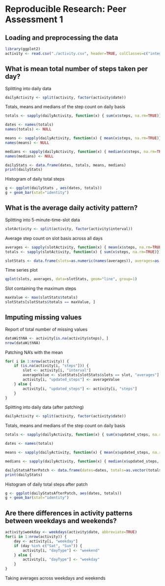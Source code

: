 # Reproducible Research: Peer Assessment 1


## Loading and preprocessing the data

```r
library(ggplot2)
activity <- read.csv("./activity.csv", header=TRUE, colClasses=c("integer", "Date", "integer"))
```


## What is mean total number of steps taken per day?

Splitting into daily data
```r
dailyActivity <- split(activity, factor(activity$date))
```

Totals, means and medians of the step count on daily basis
```r
totals <- sapply(dailyActivity, function(x) { sum(x$steps, na.rm=TRUE)})

dates <- names(totals)
names(totals) <- NULL

means <- sapply(dailyActivity, function(x) { mean(x$steps, na.rm=TRUE)})
names(means) <- NULL

medians <- sapply(dailyActivity, function(x) { median(x$steps, na.rm=TRUE)})
names(medians) <- NULL

dailyStats <- data.frame(dates, totals, means, medians)
print(dailyStats)

```
Histogram of daily total steps
```r
g <- ggplot(dailyStats , aes(dates, totals))
g + geom_bar(stat="identity")
```

## What is the average daily activity pattern?

Splitting into 5-minute-time-slot data
```r
slotActivity <- split(activity, factor(activity$interval))
```

Average step count on slot basis across all days
```r
averages <- sapply(slotActivity, function(x) { mean(x$steps, na.rm=TRUE)})
totals <- sapply(slotActivity, function(x) { sum(x$steps, na.rm=TRUE)})

slotStats <- data.frame(slots=as.numeric(names(averages)), averages=as.vector(averages), totals=as.vector(totals))
```

Time series plot

```r
qplot(slots, averages, data=slotStats, geom="line", group=1)
```

Slot containing the maximum steps

```r
maxValue <- max(slotStats$totals)
slotStats[slotStats$totals == maxValue, ]
```


## Imputing missing values

Report of total number of missing values
```r
dataWithNA <- activity[is.na(activity$steps), ]
nrow(dataWithNA)
```

Patching NA's with the mean
```r
for( i in 1:nrow(activity)) {
    if (is.na(activity[i, "steps"])) {
        slot <- activity[i, "interval"]
        averageValue <- slotStats[slotStats$slots == slot, "averages"]
        activity[i, "updated_steps"] <- averageValue
    } else {
        activity[i, "updated_steps"] <- activity[i, "steps"]
    }
}
```

Splitting into daily data (after patching)
```r
dailyActivity <- split(activity, factor(activity$date))
```

Totals, means and medians of the step count on daily basis
```r
totals <- sapply(dailyActivity, function(x) { sum(x$updated_steps, na.rm=TRUE)})

dates <- names(totals)

means <- sapply(dailyActivity, function(x) { mean(x$updated_steps, na.rm=TRUE)})

medians <- sapply(dailyActivity, function(x) { median(x$updated_steps, na.rm=TRUE)})

dailyStatsAfterPatch <- data.frame(dates=dates, totals=as.vector(totals), means=as.vector(means), medians=as.vector(medians))
print(dailyStats)

```
Histogram of daily total steps after patch
```r
g <- ggplot(dailyStatsAfterPatch, aes(dates, totals))
g + geom_bar(stat="identity")
```
## Are there differences in activity patterns between weekdays and weekends? 

```r
activity$weekday <- weekdays(activity$date, abbreviate=TRUE)
for(i in 1:nrow(activity)) {
    day <- activity[i, "weekday"]
    if (day %in% c("Sat", "Sun")) {
        activity[i, "dayType"] <- "weekend"
    } else {
        activity[i, "dayType"] <- "weekday"
    }
}
```

Taking averages across weekdays and weekends
